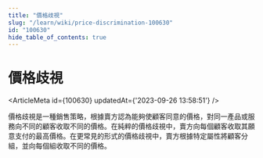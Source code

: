 ```yaml
---
title: "價格歧視"
slug: "/learn/wiki/price-discrimination-100630"
id: "100630"
hide_table_of_contents: true
---
```



# 價格歧視

<ArticleMeta id={100630} updatedAt={'2023-09-26 13:58:51'} />
<div className='border-solid border-b border-t-0 my-4 border-[var(--ifm-color-gray-300)]' />

價格歧視是一種銷售策略，根據賣方認為能夠使顧客同意的價格，對同一產品或服務向不同的顧客收取不同的價格。在純粹的價格歧視中，賣方向每個顧客收取其願意支付的最高價格。在更常見的形式的價格歧視中，賣方根據特定屬性將顧客分組，並向每個組收取不同的價格。
